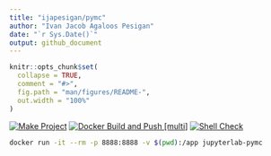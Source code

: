 ```yaml
---
title: "ijapesigan/pymc"
author: "Ivan Jacob Agaloos Pesigan"
date: "`r Sys.Date()`"
output: github_document
---
```


<!-- README.md is generated from .setup/readme/README.Rmd. Please edit that file -->

```r
knitr::opts_chunk$set(
  collapse = TRUE,
  comment = "#>",
  fig.path = "man/figures/README-",
  out.width = "100%"
)
```

<!-- badges: start -->
[![Make Project](https://github.com/ijapesigan/docker-pymc/actions/workflows/make.yml/badge.svg)](https://github.com/ijapesigan/docker-pymc/actions/workflows/make.yml)
[![Docker Build and Push [multi]](https://github.com/ijapesigan/docker-pymc/actions/workflows/docker-build-push-multi.yml/badge.svg)](https://github.com/ijapesigan/docker-pymc/actions/workflows/docker-build-push-multi.yml)
[![Shell Check](https://github.com/ijapesigan/docker-pymc/actions/workflows/shellcheck.yml/badge.svg)](https://github.com/ijapesigan/docker-pymc/actions/workflows/shellcheck.yml)
<!-- badges: end -->

```bash
docker run -it --rm -p 8888:8888 -v $(pwd):/app jupyterlab-pymc
```
